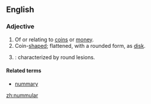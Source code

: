 ==English==
===Adjective===
{{en-adj}}
# Of or relating to [[coin]]s or [[money]].
# Coin-[[shaped]]; flattened, with a rounded form, as [[disk]].
# {{medicine}}: characterized by round lesions. 

====Related terms====
*[[nummary]]

[[zh:nummular]]